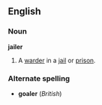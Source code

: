 ==English==

===Noun===

'''jailer'''

#A [[warder]] in a [[jail]] or [[prison]].
===Alternate spelling===
*'''goaler''' (''British'')